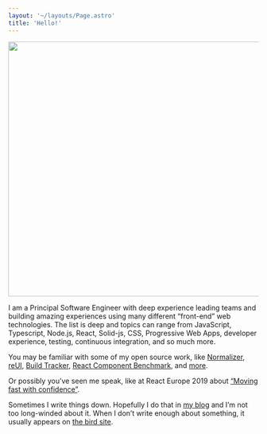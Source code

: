 ```yaml
---
layout: '~/layouts/Page.astro'
title: 'Hello!'
---
```


<div
	class="not-prose"
	style={{
		margin: '0 10px 0 0',
		width: '33%',
		float: 'left',
		clipPath: 'polygon(60% 2%, 99% 35%, 100% 100%, 0 100%, 7% 22%)',
	}}
>
	<picture>
		<source srcset="/img/icon-512.avif" type="image/avif" />
		<source srcset="/img/icon-512.webp" type="image/webp" />
		<img src="/img/icon-512.png" alt="" width="512" height="512" />
	</picture>
</div>

I am a Principal Software Engineer with deep experience leading teams and building amazing experiences using many different “front-end” web technologies. The list is deep and topics can range from JavaScript, Typescript, Node.js, React, Solid-js, CSS, Progressive Web Apps, developer experience, testing, continuous integration, and so much more.

You may be familiar with some of my open source work, like [Normalizer](https://github.com/paularmstrong/normalizr), [reUI](https://reui.dev), [Build Tracker](https://buildtracker.dev), [React Component Benchmark](https://github.com/paularmstrong/react-component-benchmark), and [more](https://github.com/paularmstrong 'Paul Armstrong’s Github profile').

Or possibly you’ve seen me speak, like at React Europe 2019 about [“Moving fast with confidence”](https://www.youtube.com/watch?v=ikn_dBSski8).

Sometimes I write things down. Hopefully I do that in [my blog](/blog) and I’m not too long-winded about it. When I don’t write enough about something, it usually appears on [the bird site](https://twitter.com/paularmstrong).
